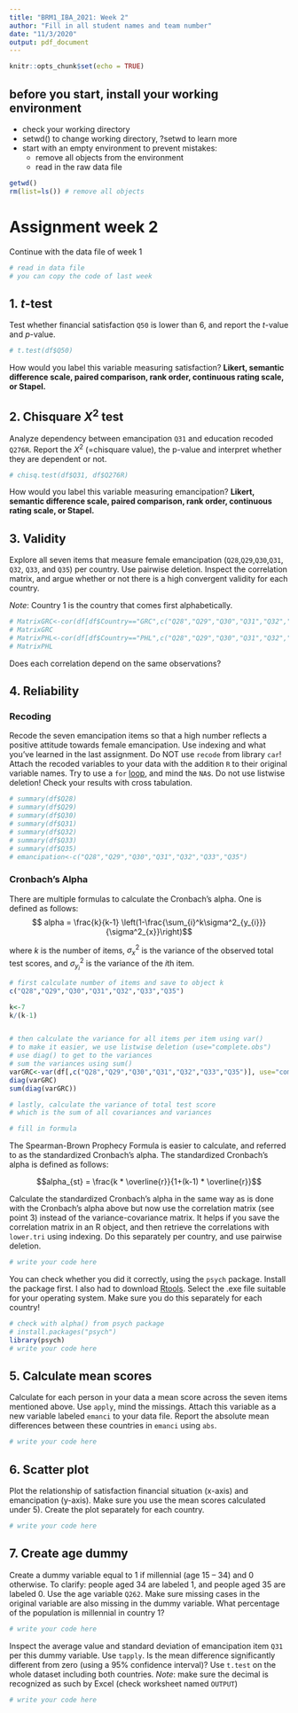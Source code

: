 ```yaml
---
title: "BRM1_IBA_2021: Week 2"
author: "Fill in all student names and team number"
date: "11/3/2020"
output: pdf_document
---
```


```r
knitr::opts_chunk$set(echo = TRUE)
```

## before you start, install your working environment 
- check your working directory
- setwd() to change working directory, ?setwd to learn more
- start with an empty environment to prevent mistakes: 
  + remove all objects from the environment
  + read in the raw data file 


```r
getwd()
rm(list=ls()) # remove all objects
```

# Assignment week 2 

Continue with the data file of week 1
```r
# read in data file
# you can copy the code of last week
```

## 1. $t$-test
Test whether financial satisfaction `Q50` is lower than 6, and 
report the $t$-value and $p$-value. 
```r
# t.test(df$Q50)
```
How would you label this variable measuring satisfaction? **Likert, semantic difference scale, paired comparison, rank order, continuous rating scale, or Stapel.** 

## 2. Chisquare $X^2$ test
Analyze dependency between emancipation `Q31` and education recoded `Q276R`. Report the $X^2$ (=chisquare value), the p-value and interpret whether they are dependent or not.
```r
# chisq.test(df$Q31, df$Q276R)
```
How would you label this variable measuring emancipation? **Likert, semantic difference scale, paired comparison, rank order, continuous rating scale, or Stapel.** 

## 3. Validity
Explore all seven items that measure female emancipation (`Q28`,`Q29`,`Q30`,`Q31`, `Q32`, `Q33`, and `Q35`) per country. Use pairwise deletion. Inspect the correlation matrix, and argue whether or not there is a high convergent validity for each country. 

*Note*: Country 1 is the country that comes first alphabetically.
```r
# MatrixGRC<-cor(df[df$Country=="GRC",c("Q28","Q29","Q30","Q31","Q32","Q33","Q35")],use="pairwise.complete.obs")
# MatrixGRC
# MatrixPHL<-cor(df[df$Country=="PHL",c("Q28","Q29","Q30","Q31","Q32","Q33","Q35")],use="pairwise.complete.obs")
# MatrixPHL
```
Does each correlation depend on the same observations?

## 4. Reliability

### Recoding
Recode the seven emancipation items so that a high number reflects a positive attitude towards female emancipation. Use indexing and what you've learned in the last assignment. Do NOT use `recode` from library `car`! Attach the recoded variables to your data with the addition `R` to their original variable names. Try to use a `for` [loop](https://www.tutorialspoint.com/r/r_for_loop.htm), and mind the `NA`s. Do not use listwise deletion! Check your results with cross tabulation.
```r
# summary(df$Q28)
# summary(df$Q29)
# summary(df$Q30)
# summary(df$Q31)
# summary(df$Q32)
# summary(df$Q33)
# summary(df$Q35)
# emancipation<-c("Q28","Q29","Q30","Q31","Q32","Q33","Q35")

```

### Cronbach's Alpha
There are multiple formulas to calculate the Cronbach's alpha. One is defined as follows:
$$ alpha = \frac{k}{k-1} \left(1-\frac{\sum_{i}^k\sigma^2_{y_{i}}}{\sigma^2_{x}}\right)$$

where $k$ is the number of items, $\sigma^2_{x}$ is the variance of the observed total test scores, and $\sigma^2_{y_{i}}$ is the variance of the $i$th item. 

```r
# first calculate number of items and save to object k
c("Q28","Q29","Q30","Q31","Q32","Q33","Q35")

k<-7
k/(k-1)


# then calculate the variance for all items per item using var()
# to make it easier, we use listwise deletion (use="complete.obs")
# use diag() to get to the variances
# sum the variances using sum()
varGRC<-var(df[,c("Q28","Q29","Q30","Q31","Q32","Q33","Q35")], use="complete.obs")
diag(varGRC)
sum(diag(varGRC))

# lastly, calculate the variance of total test score
# which is the sum of all covariances and variances

# fill in formula
```

The Spearman-Brown Prophecy Formula is easier to calculate, and referred to as the standardized Cronbach's alpha. The standardized Cronbach's alpha is defined as follows:

$$alpha_{st} = \frac{k * \overline{r}}{1+(k-1) * \overline{r}}$$

Calculate the standardized Cronbach's alpha in the same way as is done with the Cronbach's alpha above but now use the correlation matrix (see point 3) instead of the variance-covariance matrix. It helps if you save the correlation matrix in an R object, and then retrieve the correlations with `lower.tri` using indexing. Do this separately per country, and use pairwise deletion. 

```r
# write your code here
```

You can check whether you did it correctly, using the `psych` package. Install the package first. I also had to download [Rtools](https://cran.rstudio.com/bin/windows/Rtools/). Select the .exe file suitable for your operating system. Make sure you do this separately for each country!

```r
# check with alpha() from psych package 
# install.packages("psych")
library(psych)
# write your code here
```

## 5. Calculate mean scores
Calculate for each person in your data a mean score across the seven items mentioned above. Use `apply`, mind the missings. Attach this variable as a new variable labeled `emanci` to your data file. Report the absolute mean differences between these countries in `emanci` using `abs`.
```r
# write your code here
```

## 6. Scatter plot
Plot the relationship of satisfaction financial situation (x-axis) and emancipation (y-axis). Make sure you use the mean scores calculated under 5). Create the plot separately for each country. 
```r
# write your code here
```

## 7. Create age dummy
Create a dummy variable equal to 1 if millennial (age 15 – 34) and 0 otherwise. To clarify: people aged 34 are labeled 1, and people aged 35 are labeled 0. Use the age variable `Q262`. Make sure missing cases in the original variable are also missing in the dummy variable. What percentage of the population is millennial in country 1?
```r
# write your code here
```

Inspect the average value and standard deviation of emancipation item `Q31` per this dummy variable. Use `tapply`. Is the mean difference significantly different from zero (using a 95% confidence interval)? Use `t.test` on the whole dataset including both countries. *Note*: make sure the decimal is recognized as such by Excel (check worksheet named `OUTPUT`)
```r
# write your code here
```

